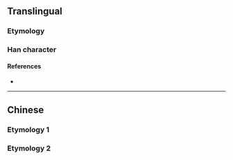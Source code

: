 {{character info/new}}
{{also|動|働}}
==Translingual==
{{stroke order|type=animate}}

===Etymology===
{{Han simp|動|f=重|t=云}}

===Han character===
{{Han char|rn=19|rad=力|as=04|sn=6|four=|canj=MIKS|ids=⿰云力}}

====References====
* {{Han ref|kx=0146.241|hdz=10367.020|uh=52A8|ud=21160}}

----

==Chinese==

===Etymology 1===
{{zh-see|動}}

===Etymology 2===
{{zh-see|働}}